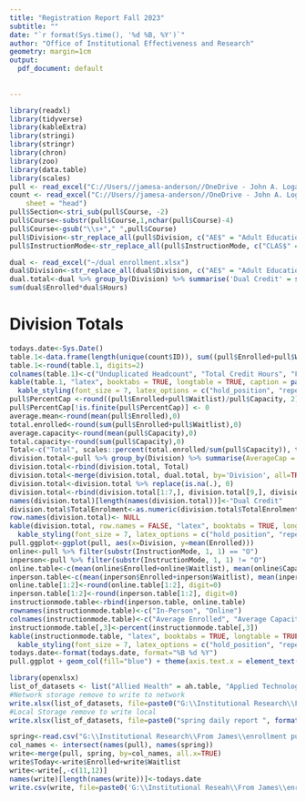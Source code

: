 ---
title: "Registration Report Fall 2023"
subtitle: ""
date: "`r format(Sys.time(), '%d %B, %Y')`"
author: "Office of Institutional Effectiveness and Research"
geometry: margin=1cm
output:
  pdf_document: default
  
  
---

```{r include=FALSE}
library(readxl)
library(tidyverse)
library(kableExtra)
library(stringi)
library(stringr)
library(chron)
library(zoo)
library(data.table)
library(scales)
pull <- read_excel("C://Users//jamesa-anderson//OneDrive - John A. Logan College//Documents//spring.xlsx")
count <- read_excel("C://Users//jamesa-anderson//OneDrive - John A. Logan College//Documents//spring.xlsx", 
    sheet = "head")
pull$Section<-stri_sub(pull$Course, -2)
pull$Course<-substr(pull$Course,1,nchar(pull$Course)-4)
pull$Course<-gsub("\\s+"," ",pull$Course)
pull$Division<-str_replace_all(pull$Division, c("AE$" = "Adult Education", "AH$" = "Allied Health", "AT$" = "Applied Technology", "HS$" = "Humanities and Social Science", "MB$" = "Business, Computer Science, and Math", "ND$" = "Nursing", "SC$" = "Life and Physical Science", "SI$" = "SICCM", "WD$" = "Workforce Development", "NULL" = "Independet Study"))
pull$InstructionMode<-str_replace_all(pull$InstructionMode, c("CLAS$" = "Classroom", "HYB$" = "Hybrid", "OLA$" = "On-Line Anytime", "OLS$" = "On-Line Scheduled"))
```

```{r include=FALSE}
dual <- read_excel("~/dual enrollment.xlsx")
dual$Division<-str_replace_all(dual$Division, c("AE$" = "Adult Education", "AH$" = "Allied Health", "AT$" = "Applied Technology", "HS$" = "Humanities and Social Science", "MB$" = "Business, Computer Science, and Math", "ND$" = "Nursing", "SC$" = "Life and Physical Science", "SI$" = "SICCM", "WD$" = "Workforce Development"))
dual.total<-dual %>% group_by(Division) %>% summarise('Dual Credit' = sum(Enrolled))
sum(dual$Enrolled*dual$Hours)
```
# Division Totals

```{r echo=FALSE}
todays.date<-Sys.Date()
table.1<-data.frame(length(unique(count$ID)), sum((pull$Enrolled+pull$Waitlist)*pull$CreditHours), sum((pull$Enrolled+pull$Waitlist)*pull$CreditHours)/15)
table.1<-round(table.1, digits=2)
colnames(table.1)<-c("Unduplicated Headcount", "Total Credit Hours", "FTE")
kable(table.1, "latex", booktabs = TRUE, longtable = TRUE, caption = paste("Unduplicated Headcount, Total Hours, and FTE on ", todays.date, sep = " ")) %>%
  kable_styling(font_size = 7, latex_options = c("hold_position", "repeat_header"))
pull$PercentCap <-round((pull$Enrolled+pull$Waitlist)/pull$Capacity, 2)
pull$PercentCap[!is.finite(pull$PercentCap)] <- 0
average.mean<-round(mean(pull$Enrolled),0)
total.enrolled<-round(sum(pull$Enrolled+pull$Waitlist),0)
average.capacity<-round(mean(pull$Capacity),0)
total.capacity<-round(sum(pull$Capacity),0)
Total<-c("Total", scales::percent(total.enrolled/sum(pull$Capacity)), total.enrolled, average.mean, average.capacity)
division.total<-pull %>% group_by(Division) %>% summarise(AverageCap = round(mean(PercentCap, na.rm=TRUE), 2), AverageCap=scales::percent(AverageCap) , TotalEnrolment = round(sum(Enrolled)), AverageEnrollment = round(mean(Enrolled)), AverageCapacity = round(mean(Capacity)))
division.total<-rbind(division.total, Total)
division.total<-merge(division.total, dual.total, by='Division', all=TRUE)
division.total<-division.total %>% replace(is.na(.), 0)
division.total<-rbind(division.total[1:7,], division.total[9,], division.total[8,])
names(division.total)[length(names(division.total))]<-"Dual Credit"
division.total$TotalEnrolment<-as.numeric(division.total$TotalEnrolment)-as.numeric(division.total$`Dual Credit`)
row.names(division.total)<- NULL
kable(division.total, row.names = FALSE, "latex", booktabs = TRUE, longtable = TRUE, caption = paste("Division Totals on", todays.date, sep = " ")) %>%
  kable_styling(font_size = 7, latex_options = c("hold_position", "repeat_header"))
pull.ggplot<-ggplot(pull, aes(x=Division, y=mean(Enrolled)))
online<-pull %>% filter(substr(InstructionMode, 1, 1) == "O")
inperson<-pull %>% filter(substr(InstructionMode, 1, 1) != "O")
online.table<-c(mean(online$Enrolled+online$Waitlist), mean(online$Capacity), mean((online$Enrolled+online$Waitlist))/mean(online$Capacity, na.rm=TRUE))
inperson.table<-c(mean(inperson$Enrolled+inperson$Waitlist), mean(inperson$Capacity), mean((inperson$Enrolled+inperson$Waitlist))/mean(inperson$Capacity, na.rm=TRUE))
online.table[1:2]<-round(online.table[1:2], digit=0)
inperson.table[1:2]<-round(inperson.table[1:2], digit=0)
instructionmode.table<-rbind(inperson.table, online.table)
rownames(instructionmode.table)<-c("In-Person", "Online")
colnames(instructionmode.table)<-c("Average Enrolled", "Average Capacity", "Average Percent Capacity")
instructionmode.table[,3]<-percent(instructionmode.table[,3])
kable(instructionmode.table, "latex", booktabs = TRUE, longtable = TRUE, caption = paste("Average Enrollment, Average Capacity, and Average Percent Capacity for ", todays.date, sep = " ")) %>%
  kable_styling(font_size = 7, latex_options = c("hold_position", "repeat_header"))
todays.date<-format(todays.date, format="%B %d %Y")
pull.ggplot + geom_col(fill="blue") + theme(axis.text.x = element_text(angle = 90, vjust = 0.5, hjust=1)) + labs(title="Students Enrolled in Divisions", subtitle=todays.date, x="Divisions", y="Students Enrolled in Class in Division")


```





\newpage

\begin{landscape}
\section{Adult Education}

```{r echo=FALSE, comment=NA, paged.print=TRUE, results= "asis"}
ae.table<-pull %>% filter(Division == "Adult Education") %>% group_by(Course) %>% select(Course, Section, Term, InstructionMode, Instructor, ClassDay, StartDate, EndDate, Enrolled, Waitlist, Capacity, CreditHours, PercentCap) %>% arrange(Course, Section, desc(PercentCap)) %>% mutate(PercentCap, PercentCap=scales::percent(PercentCap))
if(dim(ae.table)[1] > 0){ 
ae.S1<-ae.table %>% filter(Term == "S1")
ae.S2<-ae.table %>% filter(Term == "S2")
ae.S4<-ae.table %>% filter(Term == "S4")
ae.S8<-ae.table %>% filter(Term == "S8")
ae.null<-ae.table %>% filter(Term == "NULL")
ae.over<-ae.table %>% group_by(Course) %>% select(Course, Enrolled, Capacity, CreditHours) %>% summarise(Total=sum(Enrolled), Average=sum(Enrolled), TotalCap=sum(Capacity), TotalPercentCap=scales::percent(Total/TotalCap))
ae.over[is.na(ae.over)] <- 0
print(kable(ae.over, "latex", booktabs = TRUE, longtable = TRUE, caption = paste("Adult Education Class Totals on", todays.date, sep = " ")) %>%
  kable_styling(latex_options = c("hold_position", "repeat_header")))
print(kable(ae.S1, "latex", booktabs = TRUE, longtable = TRUE, caption = paste("Adult Education for First Half Class on", todays.date, sep = " ")) %>%
  kable_styling(latex_options = c("hold_position", "repeat_header")))
print(kable(ae.S2, "latex", booktabs = TRUE, longtable = TRUE, caption = paste("Adult Education for Second Half Class on", todays.date, sep = " ")) %>%
  kable_styling(latex_options = c("hold_position", "repeat_header")))
print(kable(ae.S4, "latex", booktabs = TRUE, longtable = TRUE, caption = paste("Adult Education for Full Term on", todays.date, sep = " ")) %>%
  kable_styling(latex_options = c("hold_position", "repeat_header")))
print(kable(ae.S8, "latex", booktabs = TRUE, longtable = TRUE, caption = paste("Adult Education for Middle Term on", todays.date, sep = " ")) %>%
  kable_styling(latex_options = c("hold_position", "repeat_header")))
print(kable(ae.null, "latex", booktabs = TRUE, longtable = TRUE, caption = paste("Adult Education for Other Term on", todays.date, sep = " ")) %>%
  kable_styling(latex_options = c("hold_position", "repeat_header")))
} else {cat("No Classes for this Division")}
```



\end{landscape}

\newpage


\begin{landscape}
\section{Allied Health}
```{r echo=FALSE, comment=NA, paged.print=TRUE, results = "asis"}
ah.table<-pull %>% filter(Division == "Allied Health") %>% group_by(Course)  %>% select(Course, Section, Term, InstructionMode, Instructor, ClassDay, StartDate, EndDate, Enrolled,Waitlist, Capacity, CreditHours, PercentCap) %>% arrange(Course, Section, desc(PercentCap)) %>% mutate(PercentCap, PercentCap=scales::percent(PercentCap))
if(dim(ah.table)[1] > 0){ 
ah.S1<-ah.table %>% filter(Term == "S1")
ah.S2<-ah.table %>% filter(Term == "S2")
ah.S4<-ah.table %>% filter(Term == "S4")
ah.S6<-ah.table %>% filter(Term == "S6")
ah.null<-ah.table %>% filter(Term == "NULL")
ah.over<-ah.table %>% group_by(Course) %>% select(Course, Enrolled, Capacity, CreditHours) %>% summarise(Total=sum(Enrolled), Average=sum(Enrolled), TotalCap=sum(Capacity), TotalPercentCap=scales::percent(Total/TotalCap))
ah.over[is.na(ah.over)] <- "0%"
print(kable(ah.over, "latex", booktabs = TRUE, longtable = TRUE, caption = paste("Life and Physical Science Class Totals on", todays.date, sep = " ")) %>%
  kable_styling(latex_options = c("hold_position", "repeat_header")))
print(kable(ah.S1, "latex", booktabs = TRUE, longtable = TRUE, caption = paste("Allied Health for First Half Class on", todays.date, sep = " ")) %>%
  kable_styling(latex_options = c("hold_position", "repeat_header")))
print(kable(ah.S2, "latex", booktabs = TRUE, longtable = TRUE, caption = paste("Allied Health for Second Half Class on", todays.date, sep = " ")) %>%
  kable_styling(latex_options = c("hold_position", "repeat_header")))
print(kable(ah.S4, "latex", booktabs = TRUE, longtable = TRUE, caption = paste("Allied Health for Full Term on", todays.date, sep = " ")) %>%
  kable_styling(latex_options = c("hold_position", "repeat_header")))
print(kable(ah.S6, "latex", booktabs = TRUE, longtable = TRUE, caption = paste("Allied Health for Middle Term on", todays.date, sep = " ")) %>%
  kable_styling(latex_options = c("hold_position", "repeat_header")))
print(kable(ah.null, "latex", booktabs = TRUE, longtable = TRUE, caption = paste("Allied Health for Other Term on", todays.date, sep = " ")) %>%
  kable_styling(latex_options = c("hold_position", "repeat_header")))
} else {cat("No Classes for this Division")}
```
\end{landscape}
\newpage


\begin{landscape}
\section{Applied Technology}
```{r echo=FALSE, comment=NA, paged.print=TRUE, comment=NA, results = "asis"}
at.table<-pull %>% filter(Division == "Applied Technology") %>% group_by(Course) %>% select(Course, Section, Term, InstructionMode, Instructor, ClassDay, StartDate, EndDate, Enrolled, Waitlist,Capacity, CreditHours, PercentCap) %>% arrange(Course, Section, desc(PercentCap)) %>% mutate(PercentCap, PercentCap=scales::percent(PercentCap))
if(dim(at.table)[1] > 0){ 
at.S1<-at.table %>% filter(Term == "S1")
at.S2<-at.table %>% filter(Term == "S2")
at.S4<-at.table %>% filter(Term == "S4")
at.S6<-at.table %>% filter(Term == "S6")
at.null<-at.table %>% filter(Term == "NULL")
at.over<-at.table %>% group_by(Course) %>% select(Course, Enrolled, Capacity, CreditHours) %>% summarise(Total=sum(Enrolled), Average=sum(Enrolled), TotalCap=sum(Capacity), TotalPercentCap=scales::percent(Total/TotalCap))
at.over[is.na(at.over)] <- "0%"
print(kable(at.over, "latex", booktabs = TRUE, longtable = TRUE, caption = paste("Applied Technology Class Totals on", todays.date, sep = " ")) %>%
  kable_styling(latex_options = c("hold_position", "repeat_header")))
print(kable(at.S1, "latex", booktabs = TRUE, longtable = TRUE, caption = paste("Applied Technology for First Half Class on", todays.date, sep = " ")) %>%
  kable_styling(latex_options = c("hold_position", "repeat_header")))
print(kable(at.S2, "latex", booktabs = TRUE, longtable = TRUE, caption = paste("Applied Technology for Second Half Class on", todays.date, sep = " ")) %>%
  kable_styling(latex_options = c("hold_position", "repeat_header")))
print(kable(at.S4, "latex", booktabs = TRUE, longtable = TRUE, caption = paste("Applied Technology for Full Term on", todays.date, sep = " ")) %>%
  kable_styling(latex_options = c("hold_position", "repeat_header")))
print(kable(at.S6, "latex", booktabs = TRUE, longtable = TRUE, caption = paste("Applied Technology for Middle Term on", todays.date, sep = " ")) %>%
  kable_styling(latex_options = c("hold_position", "repeat_header")))
print(kable(at.null, "latex", booktabs = TRUE, longtable = TRUE, caption = paste("Applied Technology for Other Term on", todays.date, sep = " ")) %>%
  kable_styling(latex_options = c("hold_position", "repeat_header")))
} else {cat("No Classes for this Division")}
```
\end{landscape}
\newpage



\begin{landscape}
\section{Humanities and Social Science}
```{r echo=FALSE, paged.print=TRUE, comment=NA, results = "asis"}
hs.table<-pull %>% filter(Division == "Humanities and Social Science") %>% group_by(Course) %>% select(Course, Section, Term, InstructionMode, Instructor, ClassDay, StartDate, EndDate, Enrolled,Waitlist, Capacity, CreditHours, PercentCap) %>% arrange(Course, Section, desc(PercentCap)) %>% mutate(PercentCap, PercentCap=scales::percent(PercentCap))
if(dim(hs.table)[1] > 0){ 
hs.S1<-hs.table %>% filter(Term == "S1")
hs.S2<-hs.table %>% filter(Term == "S2")
hs.S4<-hs.table %>% filter(Term == "S4")
hs.S6<-hs.table %>% filter(Term == "S6")
hs.null<-hs.table %>% filter(Term == "NULL")
hs.over<-hs.table %>% group_by(Course) %>% select(Course, Enrolled, Capacity, CreditHours) %>% summarise(Total=sum(Enrolled), Average=sum(Enrolled), TotalCap=sum(Capacity), TotalPercentCap=scales::percent(Total/TotalCap))
hs.over[is.na(hs.over)] <- "0%"
print(kable(hs.over, "latex", booktabs = TRUE, longtable = TRUE, caption = paste("Humanities and SOcial Science Class Totals on", todays.date, sep = " ")) %>%
  kable_styling(latex_options = c("hold_position", "repeat_header")))
print(kable(hs.S1, "latex", booktabs = TRUE, longtable = TRUE, caption = paste("Humanities and Social Science for First Half Class on", todays.date, sep = " ")) %>%
  kable_styling(latex_options = c("hold_position", "repeat_header")))
print(kable(hs.S2, "latex", booktabs = TRUE, longtable = TRUE, caption = paste("Humanities and Social Science for Second Half Class on", todays.date, sep = " ")) %>%
  kable_styling(latex_options = c("hold_position", "repeat_header")))
print(kable(hs.S4, "latex", booktabs = TRUE, longtable = TRUE, caption = paste("Humanities and Social Science for Full Term on", todays.date, sep = " ")) %>%
  kable_styling(latex_options = c("hold_position", "repeat_header")))
print(kable(hs.S6, "latex", booktabs = TRUE, longtable = TRUE, caption = paste("Humanities and Social Science for Middle Term on", todays.date, sep = " ")) %>%
  kable_styling(latex_options = c("hold_position", "repeat_header")))
print(kable(hs.null, "latex", booktabs = TRUE, longtable = TRUE, caption = paste("Humanities and Social Science for Other Term on", todays.date, sep = " ")) %>%
  kable_styling(latex_options = c("hold_position", "repeat_header")))
} else {cat("No Classes for this Division")}
```
\end{landscape}
\newpage


\begin{landscape}
\section{Business, Computer Science, and Mathematics}
```{r echo=FALSE, paged.print=TRUE, comment=NA, results = "asis"}
mb.table<-pull %>% filter(Division == "Business, Computer Science, and Math") %>% group_by(Course) %>% select(Course, Section, Term, InstructionMode, Instructor, ClassDay, StartDate, EndDate, Enrolled,Waitlist, Capacity, CreditHours, PercentCap) %>% arrange(Course, Section, desc(PercentCap)) %>% mutate(PercentCap, PercentCap=scales::percent(PercentCap))
if(dim(mb.table)[1] > 0){ 
mb.S1<-mb.table %>% filter(Term == "S1")
mb.S2<-mb.table %>% filter(Term == "S2")
mb.S4<-mb.table %>% filter(Term == "S4")
mb.S6<-mb.table %>% filter(Term == "S6")
mb.null<-mb.table %>% filter(Term == "NULL")
mb.over<-mb.table %>% group_by(Course) %>% select(Course, Enrolled, Capacity, CreditHours) %>% summarise(Total=sum(Enrolled), Average=sum(Enrolled), TotalCap=sum(Capacity), TotalPercentCap=scales::percent(Total/TotalCap))
mb.over[is.na(mb.over)] <- "0%"
print(kable(mb.over, "latex", booktabs = TRUE, longtable = TRUE, caption = paste("Math and Business Class Totals on", todays.date, sep = " ")) %>%
  kable_styling(latex_options = c("hold_position", "repeat_header")))
print(kable(mb.S1, "latex", booktabs = TRUE, longtable = TRUE, caption = paste("Business, Computer Science, and Mathematics for First Half Class on", todays.date, sep = " ")) %>%
  kable_styling(latex_options = c("hold_position", "repeat_header")))
print(kable(mb.S2, "latex", booktabs = TRUE, longtable = TRUE, caption = paste("Business, Computer Science, and Mathematics for Second Half Class on", todays.date, sep = " ")) %>%
  kable_styling(latex_options = c("hold_position", "repeat_header")))
print(kable(mb.S4, "latex", booktabs = TRUE, longtable = TRUE, caption = paste("Business, Computer Science, and Mathematics for Full Term on", todays.date, sep = " ")) %>%
  kable_styling(latex_options = c("hold_position", "repeat_header")))
print(kable(mb.S6, "latex", booktabs = TRUE, longtable = TRUE, caption = paste("Business, Computer Science, and Mathematics for Middle Term on", todays.date, sep = " ")) %>%
  kable_styling(latex_options = c("hold_position", "repeat_header")))
print(kable(mb.null, "latex", booktabs = TRUE, longtable = TRUE, caption = paste("Business, Computer Science, and Mathematics for Other Term on", todays.date, sep = " ")) %>%
  kable_styling(latex_options = c("hold_position", "repeat_header")))
} else {cat("No Classes for this Division")} 
```
\end{landscape}
\newpage



\begin{landscape}
\section{Nursing}
```{r echo=FALSE, paged.print=TRUE, comment=NA, results = "asis"}
nu.table<-pull %>% filter(Division == "Nursing")%>% group_by(Course) %>% select(Course, Section, Term, InstructionMode, Instructor, ClassDay, StartDate, EndDate, Enrolled, Waitlist,Capacity, CreditHours, PercentCap) %>% arrange(Course, Section, desc(PercentCap)) %>% mutate(PercentCap, PercentCap=scales::percent(PercentCap))
if(dim(nu.table)[1] > 0){ 
nu.S1<-nu.table %>% filter(Term == "S1")
nu.S2<-nu.table %>% filter(Term == "S2")
nu.S4<-nu.table %>% filter(Term == "S4")
nu.S6<-nu.table %>% filter(Term == "S6")
nu.null<-nu.table %>% filter(Term == "NULL")
nu.over<-nu.table %>% group_by(Course) %>% select(Course, Enrolled, Capacity, CreditHours) %>% summarise(Total=sum(Enrolled), Average=sum(Enrolled), TotalCap=sum(Capacity), TotalPercentCap=scales::percent(Total/TotalCap))
nu.over[is.na(nu.over)] <- "0%"
print(kable(nu.over, "latex", booktabs = TRUE, longtable = TRUE, caption = paste("Nursing Class Totals on", todays.date, sep = " ")) %>%
  kable_styling(latex_options = c("hold_position", "repeat_header")))
print(kable(nu.S1, "latex", booktabs = TRUE, longtable = TRUE, caption = paste("Nursing for First Half Classes on", todays.date, sep = " ")) %>%
  kable_styling(latex_options = c("hold_position", "repeat_header")))
print(kable(nu.S2, "latex", booktabs = TRUE, longtable = TRUE, caption = paste("Nursing for Second Half Classes on", todays.date, sep = " ")) %>%
  kable_styling(latex_options = c("hold_position", "repeat_header")))
print(kable(nu.S4, "latex", booktabs = TRUE, longtable = TRUE, caption = paste("Nursing for Full Term Classes on", todays.date, sep = " ")) %>%
  kable_styling(latex_options = c("hold_position", "repeat_header")))
print(kable(nu.S6, "latex", booktabs = TRUE, longtable = TRUE, caption = paste("Nursing for Middle Term on", todays.date, sep = " ")) %>%
  kable_styling(latex_options = c("hold_position", "repeat_header")))
print(kable(nu.null, "latex", booktabs = TRUE, longtable = TRUE, caption = paste("Nursing for Other Term on", todays.date, sep = " ")) %>%
  kable_styling(latex_options = c("hold_position", "repeat_header")))
} else {cat("No Classes for this Division")}
```
\end{landscape}
\newpage


\begin{landscape}
\section{Life and Physical Science}
```{r echo=FALSE, paged.print=TRUE, comment=NA, results = "asis"}
ps.table<-pull %>% filter(Division == "Life and Physical Science") %>% group_by(Course) %>% select(Course, Section, Term, InstructionMode, Instructor, ClassDay, StartDate, EndDate, Enrolled,Waitlist, Capacity,  CreditHours, PercentCap) %>% arrange(Course, Section, desc(PercentCap)) %>% mutate(PercentCap, PercentCap=scales::percent(PercentCap))
if(dim(ps.table)[1] > 0){ 
ps.S1<-ps.table %>% filter(Term == "S1")
ps.S2<-ps.table %>% filter(Term == "S2")
ps.S4<-ps.table %>% filter(Term == "S4")
ps.S6<-ps.table %>% filter(Term == "S6")
ps.null<-ps.table %>% filter(Term == "NULL")
ps.over<-ps.table %>% group_by(Course) %>% select(Course, Enrolled, Capacity, CreditHours) %>% summarise(Total=sum(Enrolled), Average=sum(Enrolled), TotalCap=sum(Capacity), TotalPercentCap=scales::percent(Total/TotalCap))
ps.over[is.na(ps.over)] <- "0%"
print(kable(ps.over, "latex", booktabs = TRUE, longtable = TRUE, caption = paste("Life and Physical Science Class Totals on", todays.date, sep = " ")) %>%
  kable_styling(latex_options = c("hold_position", "repeat_header")))
print(kable(ps.S1, "latex", booktabs = TRUE, longtable = TRUE, caption = paste("Life and Physical Science for First Half Class on", todays.date, sep = " ")) %>%
  kable_styling(latex_options = c("hold_position", "repeat_header")))
print(kable(ps.S2, "latex", booktabs = TRUE, longtable = TRUE, caption = paste("Life and Physical Science for Second Half Class on", todays.date, sep = " ")) %>%
  kable_styling(latex_options = c("hold_position", "repeat_header")))
print(kable(ps.S4, "latex", booktabs = TRUE, longtable = TRUE, caption = paste("Life and Physical Science for Full Term on", todays.date, sep = " ")) %>%
  kable_styling(latex_options = c("hold_position", "repeat_header")))
print(kable(ps.S6, "latex", booktabs = TRUE, longtable = TRUE, caption = paste("Life and Physical Science for Middle Term on", todays.date, sep = " ")) %>%
  kable_styling(latex_options = c("hold_position", "repeat_header")))
print(kable(ps.null, "latex", booktabs = TRUE, longtable = TRUE, caption = paste("Life and Physical Science for Other Term on", todays.date, sep = " ")) %>%
  kable_styling(latex_options = c("hold_position", "repeat_header")))
} else {cat("No Classes for this Division")}

```
\end{landscape}
\newpage

\begin{landscape}
\section{SICCM}
```{r echo=FALSE, paged.print=TRUE, comment=NA, results = "asis"}
si.table<-pull %>% filter(Division == "SICCM") %>% group_by(Course) %>% group_by(Course) %>% select(Course, Section, Term, InstructionMode, Instructor, ClassDay, StartDate, EndDate, Enrolled,Waitlist, Capacity, CreditHours, PercentCap) %>% arrange(Course, Section, desc(PercentCap)) %>% mutate(PercentCap, PercentCap=scales::percent(PercentCap))
if(dim(si.table)[1] > 0){ 
si.S1<-si.table %>% filter(Term == "S1")
si.S2<-si.table %>% filter(Term == "S2")
si.S4<-si.table %>% filter(Term == "S4")
si.S6<-si.table %>% filter(Term == "S6")
si.null<-ps.table %>% filter(Term == "NULL")
si.over<-si.table %>% group_by(Course) %>% select(Course, Enrolled, Capacity, CreditHours) %>% summarise(Total=sum(Enrolled), Average=sum(Enrolled), TotalCap=sum(Capacity), TotalPercentCap=scales::percent(Total/TotalCap))
si.over[is.na(si.over)] <- "0%"
print(kable(si.over, "latex", booktabs = TRUE, longtable = TRUE, caption = paste("SICCM Class Totals on", todays.date, sep = " ")) %>%
  kable_styling(latex_options = c("hold_position", "repeat_header")))
print(kable(si.S1, "latex", booktabs = TRUE, longtable = TRUE, caption = paste("SICCM for First Half Class on", todays.date, sep = " ")) %>%
  kable_styling(latex_options = c("hold_position", "repeat_header")))
print(kable(si.S2, "latex", booktabs = TRUE, longtable = TRUE, caption = paste("SICCM for Second Half Class on", todays.date, sep = " ")) %>%
  kable_styling(latex_options = c("hold_position", "repeat_header")))
print(kable(si.S4, "latex", booktabs = TRUE, longtable = TRUE, caption = paste("SICCM for Full Term on", todays.date, sep = " ")) %>%
  kable_styling(latex_options = c("hold_position", "repeat_header")))
print(kable(si.S6, "latex", booktabs = TRUE, longtable = TRUE, caption = paste("SICCM for Middle Term on", todays.date, sep = " ")) %>%
  kable_styling(latex_options = c("hold_position", "repeat_header")))
print(kable(si.null, "latex", booktabs = TRUE, longtable = TRUE, caption = paste("SICCM for Other Term on", todays.date, sep = " ")) %>%
  kable_styling(latex_options = c("hold_position", "repeat_header")))
} else {cat("No Classes for this Division")}
```
\end{landscape}
\newpage

\begin{landscape}
\section{Workforce Development}
```{r echo=FALSE, paged.print=TRUE, comment=NA, results = "asis"}
wd.table<-pull %>% filter(Division == "Workforce Development") %>% group_by(Course) %>% select(Course, Section, Term, InstructionMode, Instructor, ClassDay, StartDate, EndDate, Enrolled, Waitlist,Capacity,  CreditHours, PercentCap) %>% arrange(Course, Section, desc(PercentCap)) %>% mutate(PercentCap, PercentCap=scales::percent(PercentCap))
if(dim(wd.table)[1] > 0){ 
wd.S1<-wd.table %>% filter(Term == "S1")
wd.S2<-wd.table %>% filter(Term == "S2")
wd.S4<-wd.table %>% filter(Term == "S4")
wd.S6<-wd.table %>% filter(Term == "S8")
wd.null<-wd.table %>% filter(Term == "NULL")
wd.over<-wd.table %>% group_by(Course) %>% select(Course, Enrolled, Capacity, CreditHours) %>% summarise(Total=sum(Enrolled), Average=sum(Enrolled), TotalCap=sum(Capacity), TotalPercentCap=scales::percent(Total/TotalCap))
wd.over[is.na(wd.over)] <- "0%"
print(kable(wd.over, "latex", booktabs = TRUE, longtable = TRUE, caption = paste("Workforce Development Class Totals on", todays.date, sep = " ")) %>%
  kable_styling(latex_options = c("hold_position", "repeat_header")))
print(kable(wd.S1, "latex", booktabs = TRUE, longtable = TRUE, caption = paste("Workforce Development for First Half Class on", todays.date, sep = " ")) %>%
  kable_styling(latex_options = c("hold_position", "repeat_header")))
print(kable(wd.S2, "latex", booktabs = TRUE, longtable = TRUE, caption = paste("Workforce Development for Second Half Class on", todays.date, sep = " ")) %>%
  kable_styling(latex_options = c("hold_position", "repeat_header")))
print(kable(wd.S4, "latex", booktabs = TRUE, longtable = TRUE, caption = paste("Workforce Development for Full Term on", todays.date, sep = " ")) %>%
  kable_styling(latex_options = c("hold_position", "repeat_header")))
print(kable(wd.S6, "latex", booktabs = TRUE, longtable = TRUE, caption = paste("Workforce Development for Middle Term on", todays.date, sep = " ")) %>%
  kable_styling(latex_options = c("hold_position", "repeat_header")))
print(kable(wd.null, "latex", booktabs = TRUE, longtable = TRUE, caption = paste("Workforce Development for Other Term on", todays.date, sep = " ")) %>%
  kable_styling(latex_options = c("hold_position", "repeat_header")))
} else {cat("No Classes for this Division")} 
```
\end{landscape}

\newpage

\begin{landscape}
\section{Independent Study}
```{r echo=FALSE, paged.print=TRUE, comment=NA, results = "asis"}
id.table<-pull %>% filter(Division == "NULL") %>% group_by(Course)%>% group_by(Course) %>% select(Course, Section, Term, InstructionMode, Instructor, ClassDay, StartDate, EndDate, Enrolled,Waitlist, Capacity,  CreditHours, PercentCap) %>% arrange(Course, Section, desc(PercentCap)) %>% mutate(PercentCap, PercentCap=scales::percent(PercentCap))
if(dim(wd.table)[1] > 0){ 
id.S1<-id.table %>% filter(Term == "S1")
id.S2<-id.table %>% filter(Term == "S2")
id.S4<-id.table %>% filter(Term == "S4")
id.S6<-id.table %>% filter(Term == "S6")
id.null<-id.table %>% filter(Term == "NULL")
id.over<-id.table %>% group_by(Course) %>% select(Course, Enrolled, Capacity, CreditHours) %>% summarise(Total=sum(Enrolled), Average=sum(Enrolled), TotalCap=sum(Capacity), TotalPercentCap=scales::percent(Total/TotalCap))
id.over[is.na(id.over)] <- "0%"
print(kable(id.over, "latex", booktabs = TRUE, longtable = TRUE, caption = paste("Independent Study Class Totals on", todays.date, sep = " ")) %>%
  kable_styling(latex_options = c("hold_position", "repeat_header")))
print(kable(id.S1, "latex", booktabs = TRUE, longtable = TRUE, caption = paste("Workforce Development for First Half Class on", todays.date, sep = " ")) %>%
  kable_styling(latex_options = c("hold_position", "repeat_header")))
print(kable(id.S2, "latex", booktabs = TRUE, longtable = TRUE, caption = paste("Workforce Development for Second Half Class on", todays.date, sep = " ")) %>%
  kable_styling(latex_options = c("hold_position", "repeat_header")))
print(kable(id.S4, "latex", booktabs = TRUE, longtable = TRUE, caption = paste("Workforce Development for Full Term on", todays.date, sep = " ")) %>%
  kable_styling(latex_options = c("hold_position", "repeat_header")))
print(kable(id.S6, "latex", booktabs = TRUE, longtable = TRUE, caption = paste("Workforce Development for Middle Term on", todays.date, sep = " ")) %>%
  kable_styling(latex_options = c("hold_position", "repeat_header")))
print(kable(id.null, "latex", booktabs = TRUE, longtable = TRUE, caption = paste("Workforce Development for Other Term on", todays.date, sep = " ")) %>%
  kable_styling(latex_options = c("hold_position", "repeat_header")))
} else {cat("No Classes for this Division")} 
```
\end{landscape}

```{r comment=NA, include=FALSE}
library(openxlsx)
list_of_datasets <- list("Allied Health" = ah.table, "Applied Technology" = at.table, "Humanities and Social Science" = hs.table, "Math and Business" = mb.table, "Nursing" = nu.table, "Physical and Life Science" = ps.table, "SICCM" = si.table, "Workforce Development" = wd.table, "Independent Study" = id.table, "All" = pull)
#Network storage remove to write to network
write.xlsx(list_of_datasets, file=paste0("G:\\Institutional Research\\From James\\enrollment pull\\daily reports\\spring daily report ", format(Sys.Date(), "%m-%d"), ".xlsx"))
#Local Storage remove to write local
write.xlsx(list_of_datasets, file=paste0("spring daily report ", format(Sys.Date(), "%m-%d"), ".xlsx"))
```

```{r eval=FALSE, comment=NA, include=FALSE}
spring<-read.csv("G:\\Institutional Research\\From James\\enrollment pull\\falltracking.csv")
col_names <- intersect(names(pull), names(spring))
write<-merge(pull, spring, by=col_names, all.x=TRUE)
write$Today<-write$Enrolled+write$Waitlist
write<-write[,-c(11,12)]
names(write)[length(names(write))]<-todays.date
write.csv(write, file=paste0('G:\\Institutional Reseah\\From James\\enrollment pull\\spring', format(Sys.Date(),"%m-%d"), '.csv'))
```

